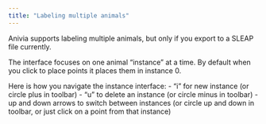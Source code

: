 ```yaml
---
title: "Labeling multiple animals"
---
```


Anivia supports labeling multiple animals, but only if you export to a SLEAP file currently.

The interface focuses on one animal "instance" at a time. By default when you click to place points it places them in instance 0. 

Here is how you navigate the instance interface:
- "i" for new instance (or circle plus in toolbar)
- "u" to delete an instance  (or circle minus in toolbar)
- up and down arrows to switch between instances (or circle up and down in toolbar, or just click on a point from that instance)

